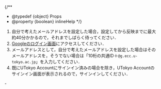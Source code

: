 
{/**
  * @typedef {object} Props
  * @property {boolean} inlineHelp
  */}

1. 自分で考えたメールアドレスを設定した場合，設定してから反映までに最大約40分かかるので，それまでしばらく待ってください．
2. [Googleのログイン画面](https://mail.google.com/a/g.ecc.u-tokyo.ac.jp)にアクセスしてください．
3. メールアドレスとして，自分で考えたメールアドレスを設定した場合はそのメールアドレスを，そうでない場合は「10桁の共通ID＋`@g.ecc.u-tokyo.ac.jp`」を入力してください．
4. 既にUTokyo Accountにサインイン済みの場合を除き，UTokyo Accountのサインイン画面が表示されるので，サインインしてください．
<If cond={props.inlineHelp}>
  <LoginHelpSuspicious type="details" />
  <Help lang="ja" support slot="else">
    - <LoginHelpSuspicious type="oneline" />
  </Help>
</If>
